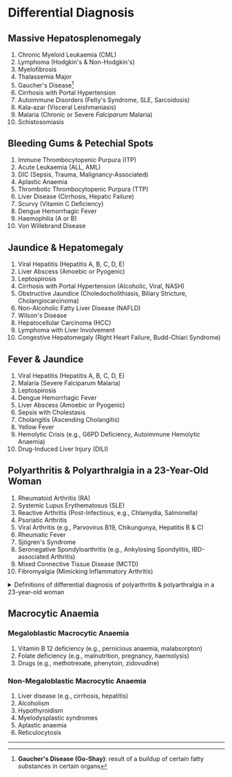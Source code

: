 # Differential Diagnosis

## Massive Hepatosplenomegaly

1. Chronic Myeloid Leukaemia (CML)
1. Lymphoma (Hodgkin's & Non-Hodgkin's)
1. Myelofibrosis
1. Thalassemia Major
1. Gaucher's Disease[^1]
1. Cirrhosis with Portal Hypertension
1. Autoimmune Disorders (Felty's Syndrome, SLE, Sarcoidosis)
1. Kala-azar (Visceral Leishmaniasis)
1. Malaria (Chronic or Severe _Falciparum_ Malaria)
1. Schistosomiasis

## Bleeding Gums & Petechial Spots

1. Immune Thrombocytopenic Purpura (ITP)
1. Acute Leukaemia (ALL, AML)
1. DIC (Sepsis, Trauma, Malignancy-Associated)
1. Aplastic Anaemia
1. Thrombotic Thrombocytopenic Purpura (TTP)
1. Liver Disease (Cirrhosis, Hepatic Failure)
1. Scurvy (Vitamin C Deficiency)
1. Dengue Hemorrhagic Fever
1. Haemophilia (A or B)
1. Von Willebrand Disease

## Jaundice & Hepatomegaly

1. Viral Hepatitis (Hepatitis A, B, C, D, E)
1. Liver Abscess (Amoebic or Pyogenic)
1. Leptospirosis
1. Cirrhosis with Portal Hypertension (Alcoholic, Viral, NASH)
1. Obstructive Jaundice (Choledocholithiasis, Biliary Stricture, Cholangiocarcinoma)
1. Non-Alcoholic Fatty Liver Disease (NAFLD)
1. Wilson's Disease
1. Hepatocellular Carcinoma (HCC)
1. Lymphoma with Liver Involvement
1. Congestive Hepatomegaly (Right Heart Failure, Budd-Chiari Syndrome)

## Fever & Jaundice

1. Viral Hepatitis (Hepatitis A, B, C, D, E)
1. Malaria (Severe Falciparum Malaria)
1. Leptospirosis
1. Dengue Hemorrhagic Fever
1. Liver Abscess (Amoebic or Pyogenic)
1. Sepsis with Cholestasis
1. Cholangitis (Ascending Cholangitis)
1. Yellow Fever
1. Hemolytic Crisis (e.g., G6PD Deficiency, Autoimmune Hemolytic Anaemia)
1. Drug-Induced Liver Injury (DILI)

## Polyarthritis & Polyarthralgia in a 23-Year-Old Woman

1. Rheumatoid Arthritis (RA)
1. Systemic Lupus Erythematosus (SLE)
1. Reactive Arthritis (Post-Infectious, e.g., Chlamydia, Salmonella)
1. Psoriatic Arthritis
1. Viral Arthritis (e.g., Parvovirus B19, Chikungunya, Hepatitis B & C)
1. Rheumatic Fever
1. Sjögren's Syndrome
1. Seronegative Spondyloarthritis (e.g., Ankylosing Spondylitis, IBD-associated Arthritis)
1. Mixed Connective Tissue Disease (MCTD)
1. Fibromyalgia (Mimicking Inflammatory Arthritis)

<details>
<summary>Definitions of differential diagnosis of polyarthritis & polyarthralgia in a 23-year-old woman</summary>

1. Rheumatoid Arthritis (RA)
   - Chronic autoimmune disease causing symmetric arthritis in small joints (e.g., hands, wrists).
2. Systemic Lupus Erythematosus (SLE)
   - Autoimmune disease with joint pain, skin rashes, and organ involvement (kidneys, heart, CNS).
3. Reactive Arthritis
   - Post-infectious arthritis (e.g., after Chlamydia, Salmonella) with asymmetric joint involvement.
4. Psoriatic Arthritis
   - Arthritis associated with psoriasis, affecting DIP joints, often with nail changes and dactylitis.
5. Viral Arthritis
   - Arthritis from viral infections (e.g., Parvovirus, Chikungunya, Hepatitis), often self-limiting.
6. Rheumatic Fever
   - Post-streptococcal inflammation causing migratory arthritis and cardiac involvement.
7. Sjögren's Syndrome
   - Autoimmune disorder causing dry eyes, dry mouth, and arthritis.
8. Seronegative Spondyloarthritis
   - Group of inflammatory arthritis (e.g., Ankylosing Spondylitis) with enthesitis and asymmetric joint involvement.
9. Mixed Connective Tissue Disease (MCTD)
   - Overlap of features of SLE, systemic sclerosis, and polymyositis, including arthritis.
10. Fibromyalgia
    - Chronic pain syndrome with musculoskeletal pain, fatigue, and no joint inflammation.

</details>

## Macrocytic Anaemia

### Megaloblastic Macrocytic Anaemia

1. Vitamin B 12 deficiency (e.g., pernicious anaemia, malabsorpton)
1. Folate deficiency (e.g., malnutrition, pregnancy, haemolysis)
1. Drugs (e.g., methotrexate, phenytoin, zidovudine)

### Non-Megaloblastic Macrocytic Anaemia

1. Liver disease (e.g., cirrhosis, hepatitis)
1. Alcoholism
1. Hypothyroidism
1. Myelodysplastic syndromes
1. Aplastic anaemia
1. Reticulocytosis

---

[^1]: **Gaucher's Disease (Go-Shay)**: result of a buildup of certain fatty substances in certain organs

